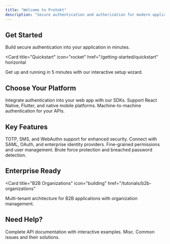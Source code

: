```yaml
---
title: "Welcome to Protekt"
description: "Secure authentication and authorization for modern applications"
---
```


## Get Started

Build secure authentication into your application in minutes.

<Card
  title="Quickstart"
  icon="rocket"
  href="/getting-started/quickstart"
  horizontal
>
  Get up and running in 5 minutes with our interactive setup wizard.
</Card>

## Choose Your Platform

<Columns cols={3}>
  <Card
    title="Web Applications"
    icon="globe"
    href="/tutorials/first-integration"
  >
    Integrate authentication into your web app with our SDKs.
  </Card>
  <Card
    title="Mobile Apps"
    icon="mobile"
    href="/tutorials/mobile-app"
  >
    Support React Native, Flutter, and native mobile platforms.
  </Card>
  <Card
    title="Server-to-Server"
    icon="server"
    href="/tutorials/server-to-server"
  >
    Machine-to-machine authentication for your APIs.
  </Card>
</Columns>

## Key Features

<Columns cols={2}>
  <Card
    title="Multi-Factor Authentication"
    icon="shield-check"
    href="/how-to-guides/enable-mfa"
  >
    TOTP, SMS, and WebAuthn support for enhanced security.
  </Card>
  <Card
    title="Single Sign-On"
    icon="key"
    href="/how-to-guides/implement-sso"
  >
    Connect with SAML, OAuth, and enterprise identity providers.
  </Card>
  <Card
    title="Role-Based Access Control"
    icon="users"
    href="/how-to-guides/setup-rbac"
  >
    Fine-grained permissions and user management.
  </Card>
  <Card
    title="Attack Protection"
    icon="shield"
    href="/how-to-guides/attack-protection"
  >
    Brute force protection and breached password detection.
  </Card>
</Columns>

## Enterprise Ready

<Card
  title="B2B Organizations"
  icon="building"
  href="/tutorials/b2b-organizations"
>
  Multi-tenant architecture for B2B applications with organization management.
</Card>

## Need Help?

<Columns cols={2}>
  <Card
    title="API Reference"
    icon="code"
    href="/reference/redocusaurus"
  >
    Complete API documentation with interactive examples.
  </Card>
  <Card
    title="Troubleshooting"
    icon="wrench"
    href="/troubleshooting/common-errors"
  >
    Misc.
  </Card>
   <Card
    title="Misc"
    icon="wrench"
    href="/misc/changelog"
  >
    Common issues and their solutions.
  </Card>
</Columns> 